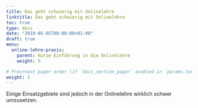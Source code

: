 ```yaml
---
title: Das geht schwierig mit Onlinelehre
linktitle: Das geht schwierig mit Onlinelehre
toc: true
type: docs
date: "2019-05-05T00:00:00+01:00"
draft: true
menu:
  online-lehre-praxis:
    parent: Kurze Einführung in die Onlinelehre
    weight: 5

# Prev/next pager order (if `docs_section_pager` enabled in `params.toml`)
weight: 5
---
```


Einige Einsatzgebiete sind jedoch in der Onlinelehre wirklich schwer umzusetzen.